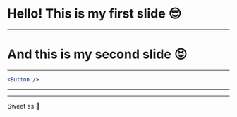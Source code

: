 
# Hello! This is my first slide 😎

---

# And this is my second slide 😝

---

``` jsx
<Button />
```

---


<Counter />

---

Sweet as 🎉
